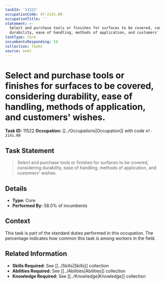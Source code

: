 ```yaml
---
taskId: '11522'
occupationCode: 47-2141.00
occupationTitle: ''
statement: >-
  Select and purchase tools or finishes for surfaces to be covered, considering
  durability, ease of handling, methods of application, and customers' wishes.
taskType: Core
incumbentsResponding: 58
collection: Tasks
source: onet
---
```

# Select and purchase tools or finishes for surfaces to be covered, considering durability, ease of handling, methods of application, and customers' wishes.

**Task ID:** 11522
**Occupation:** [[../Occupations|Occupation]] with code `47-2141.00`

## Task Statement

> Select and purchase tools or finishes for surfaces to be covered, considering durability, ease of handling, methods of application, and customers' wishes.

## Details

- **Type:** Core
- **Performed By:** 58.0% of incumbents

## Context

This task is part of the standard duties performed in this occupation. The percentage indicates how common this task is among workers in the field.

## Related Information

- **Skills Required:** See [[../Skills|Skills]] collection
- **Abilities Required:** See [[../Abilities|Abilities]] collection
- **Knowledge Required:** See [[../Knowledge|Knowledge]] collection
